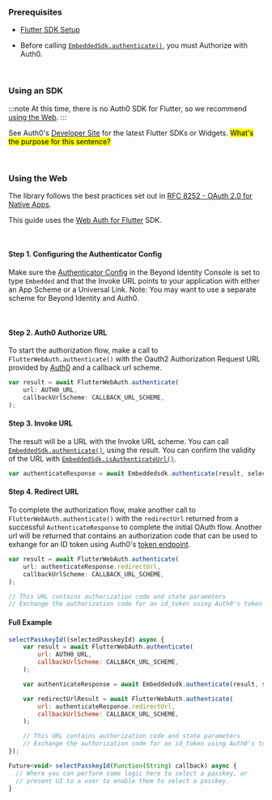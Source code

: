 ### Prerequisites

- [Flutter SDK Setup](/sdk-setup?sdks=flutter)   

- Before calling [`EmbeddedSdk.authenticate()`](/sdk-setup?sdks=flutter#authentication), you must Authorize with Auth0. 

<br />

### Using an SDK

:::note
At this time, there is no Auth0 SDK for Flutter, so we recommend [using the Web](#using-the-web).
:::

See Auth0's [Developer Site](https://auth0.com/docs/quickstart/native) for the latest Flutter SDKs or Widgets. <mark>What's the purpose for this sentence?</mark>

<br />

### Using the Web

The library follows the best practices set out in [RFC 8252 - OAuth 2.0 for Native Apps](https://tools.ietf.org/html/rfc8252).

This guide uses the [Web Auth for Flutter](https://github.com/LinusU/flutter_web_auth) SDK.

<br />

#### Step 1. Configuring the Authenticator Config

Make sure the [Authenticator Config](/authenticator-config#embedded-sdk) in the Beyond Identity Console is set to type `Embedded` and that the Invoke URL points to your application with either an App Scheme or a Universal Link. Note: You may want to use a separate scheme for Beyond Identity and Auth0.

<br />

#### Step 2. Auth0 Authorize URL

To start the authorization flow, make a call to `FlutterWebAuth.authenticate()` with the Oauth2 Authorization Request URL provided by [Auth0](https://auth0.com/docs/api/authentication#authorization-code-flow-with-pkce) and a callback url scheme.

```javascript
var result = await FlutterWebAuth.authenticate(
    url: AUTH0_URL,
    callbackUrlScheme: CALLBACK_URL_SCHEME,
);
```

#### Step 3. Invoke URL

The result will be a URL with the Invoke URL scheme. You can call [`EmbeddedSdk.authenticate()`](/sdk-setup?sdks=flutter#authentication), using the result. You can confirm the validity of the URL with [`EmbeddedSdk.isAuthenticateUrl()`](/sdk-setup?sdks=flutter#authenticate-url-validation).

```javascript
var authenticateResponse = await Embeddedsdk.authenticate(result, selectedPasskeyId);
```

#### Step 4. Redirect URL

To complete the authorization flow, make another call to `FlutterWebAuth.authenticate()` with the `redirectUrl` returned from a successful `AuthenticateResponse` to complete the initial OAuth flow. Another url will be returned that contains an authorization code that can be used to exhange for an ID token using Auth0's [token endpoint](https://auth0.com/docs/api/authentication#authorization-code-flow-with-pkce45).

```javascript
var result = await FlutterWebAuth.authenticate(
    url: authenticateResponse.redirectUrl,
    callbackUrlScheme: CALLBACK_URL_SCHEME,
);

// This URL contains authorization code and state parameters
// Exchange the authorization code for an id_token using Auth0's token endpoint.
```

#### Full Example

```javascript
selectPasskeyId((selectedPasskeyId) async {
    var result = await FlutterWebAuth.authenticate(
        url: AUTH0_URL,
        callbackUrlScheme: CALLBACK_URL_SCHEME,
    );

    var authenticateResponse = await Embeddedsdk.authenticate(result, selectedPasskeyId);

    var redirectUrlResult = await FlutterWebAuth.authenticate(
        url: authenticateResponse.redirectUrl,
        callbackUrlScheme: CALLBACK_URL_SCHEME,
    );

    // This URL contains authorization code and state parameters
    // Exchange the authorization code for an id_token using Auth0's token endpoint.
});

Future<void> selectPasskeyId(Function(String) callback) async {
  // Where you can perform some logic here to select a passkey, or
  // present UI to a user to enable them to select a passkey.
}
```